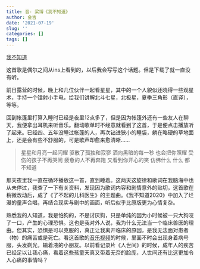 ```yaml
---
title: 音- 梁博《我不知道》
author: 金吉
date: '2021-07-19'
slug: ''
categories: []
tags: []
---
```


[我不知道](https://www.kugeci.com/song/MS6RDyHC)

这首歌是偶尔之间从ins上看到的，以后我会写写这个话题。但是下载了就一直没有听。

前日露营的时候，晚上和几位伙伴一起看星星，其中的一个人貌似还晓得一些观星术，手持一个镭射小手电，给我们讲解北斗七星，北极星，夏季三角形（直译），等等。

回到帐篷里打算入睡时已经是夜里12点多了，但是因为帐篷外还有一些友人在聊天，我便拿出耳机来听音乐。翻动歌单时不经意就看到了这首，于是便点击播放听了起来。已经四、五年没睡过帐篷的人，再次钻进狭小的睡袋，躺在略硬的草地面上，还是会有些不舒服的，可是歌声却愈来愈清晰......

> 星星和月亮一起闪耀 驱散了孤独和寂寥
 洒向黑暗的每一秒
 也会把你照耀
 受伤的孩子不再哭闹
 疲惫的人不再奔跑
 又看到你开心的笑
 仿佛什么 什么 都不知道

那天夜里我一直在循环播放这一首，直到睡着。这两天这旋律和歌词在我脑海中也从未停过，我查了一下有关资料，发现因为歌词内容和剧情意外的贴切，这首歌在稍微改动后，成了《了不起的儿科医生》的主题曲。《我不知道2020》中加入了烂漫的童声合唱，再结合现实与剧中的画面，听后似乎比原版更为心情复杂。

熟悉我的人知道，我是怕狗的，不是讨厌狗，只是单纯的因为小时候被一只大狗咬了一口，产生的心理恐惧。这也是我对外人说，我为什么无法当一个临床兽医的理由。但其实，恐惧是可以克服的，真正让我离开临床的原因，是我无法面对患者（物）的痛苦或是死亡。看这首歌的[音乐视频](https://www.youtube.com/watch?v=9PLfUcNiJ_M)的时候，里面不时会出现身着病号服，头发剃光，输着液的小朋友。以前看记录片《人世间》的时候，成年人的疾苦已经足以让我心痛，看着这些孩童天真又带着无奈的脸庞，人世间还有比这更加令人心痛的事情吗？





